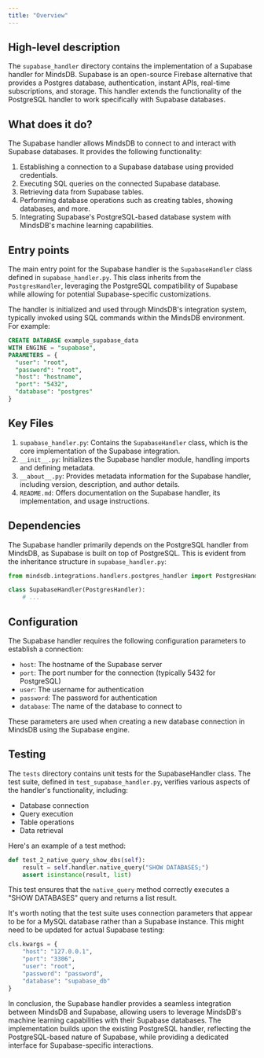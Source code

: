 ```yaml
---
title: "Overview"
---
```


## High-level description
The `supabase_handler` directory contains the implementation of a Supabase handler for MindsDB. Supabase is an open-source Firebase alternative that provides a Postgres database, authentication, instant APIs, real-time subscriptions, and storage. This handler extends the functionality of the PostgreSQL handler to work specifically with Supabase databases.

## What does it do?
The Supabase handler allows MindsDB to connect to and interact with Supabase databases. It provides the following functionality:

1. Establishing a connection to a Supabase database using provided credentials.
2. Executing SQL queries on the connected Supabase database.
3. Retrieving data from Supabase tables.
4. Performing database operations such as creating tables, showing databases, and more.
5. Integrating Supabase's PostgreSQL-based database system with MindsDB's machine learning capabilities.

## Entry points
The main entry point for the Supabase handler is the `SupabaseHandler` class defined in `supabase_handler.py`. This class inherits from the `PostgresHandler`, leveraging the PostgreSQL compatibility of Supabase while allowing for potential Supabase-specific customizations.

The handler is initialized and used through MindsDB's integration system, typically invoked using SQL commands within the MindsDB environment. For example:

```sql
CREATE DATABASE example_supabase_data
WITH ENGINE = "supabase",
PARAMETERS = { 
  "user": "root",
  "password": "root",
  "host": "hostname",
  "port": "5432",
  "database": "postgres"
}
```

## Key Files
1. `supabase_handler.py`: Contains the `SupabaseHandler` class, which is the core implementation of the Supabase integration.
2. `__init__.py`: Initializes the Supabase handler module, handling imports and defining metadata.
3. `__about__.py`: Provides metadata information for the Supabase handler, including version, description, and author details.
4. `README.md`: Offers documentation on the Supabase handler, its implementation, and usage instructions.

## Dependencies
The Supabase handler primarily depends on the PostgreSQL handler from MindsDB, as Supabase is built on top of PostgreSQL. This is evident from the inheritance structure in `supabase_handler.py`:

```python
from mindsdb.integrations.handlers.postgres_handler import PostgresHandler

class SupabaseHandler(PostgresHandler):
    # ...
```

## Configuration
The Supabase handler requires the following configuration parameters to establish a connection:

- `host`: The hostname of the Supabase server
- `port`: The port number for the connection (typically 5432 for PostgreSQL)
- `user`: The username for authentication
- `password`: The password for authentication
- `database`: The name of the database to connect to

These parameters are used when creating a new database connection in MindsDB using the Supabase engine.

## Testing
The `tests` directory contains unit tests for the SupabaseHandler class. The test suite, defined in `test_supabase_handler.py`, verifies various aspects of the handler's functionality, including:

- Database connection
- Query execution
- Table operations
- Data retrieval

Here's an example of a test method:

```python
def test_2_native_query_show_dbs(self):
    result = self.handler.native_query("SHOW DATABASES;")
    assert isinstance(result, list)
```

This test ensures that the `native_query` method correctly executes a "SHOW DATABASES" query and returns a list result.

It's worth noting that the test suite uses connection parameters that appear to be for a MySQL database rather than a Supabase instance. This might need to be updated for actual Supabase testing:

```python
cls.kwargs = {
    "host": "127.0.0.1",
    "port": "3306",
    "user": "root",
    "password": "password",
    "database": "supabase_db"
}
```

In conclusion, the Supabase handler provides a seamless integration between MindsDB and Supabase, allowing users to leverage MindsDB's machine learning capabilities with their Supabase databases. The implementation builds upon the existing PostgreSQL handler, reflecting the PostgreSQL-based nature of Supabase, while providing a dedicated interface for Supabase-specific interactions.
